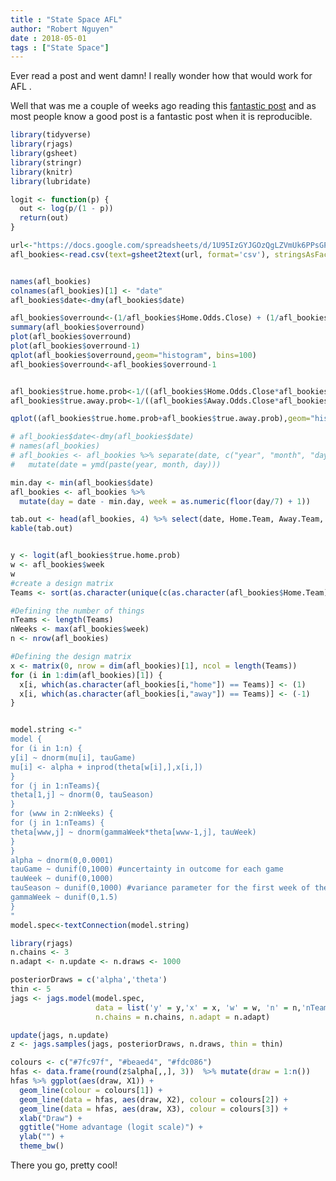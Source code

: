 ```yaml
---
title : "State Space AFL"
author: "Robert Nguyen"
date : 2018-05-01
tags : ["State Space"]
---
```


Ever read a post and went damn! I really wonder how that would work for AFL . 

Well that was me a couple of weeks ago reading this [fantastic post](http://statsbylopez.netlify.com/post/a-state-space-model-to-evaluate-sports-teams/) and as most people know a good post is a fantastic post when it is reproducible. 

```r
library(tidyverse) 
library(rjags)
library(gsheet)
library(stringr)
library(knitr)
library(lubridate)

logit <- function(p) { 
  out <- log(p/(1 - p))
  return(out)
}

url<-"https://docs.google.com/spreadsheets/d/1U95IzGYJGOzQgLZVmUk6PPsGPLJoyJ2-Ry2dEY3sU3A/edit?usp=sharing"
afl_bookies<-read.csv(text=gsheet2text(url, format='csv'), stringsAsFactors=FALSE)


names(afl_bookies)
colnames(afl_bookies)[1] <- "date"
afl_bookies$date<-dmy(afl_bookies$date)

afl_bookies$overround<-(1/afl_bookies$Home.Odds.Close) + (1/afl_bookies$Away.Odds.Close)
summary(afl_bookies$overround)
plot(afl_bookies$overround)
plot(afl_bookies$overround-1)
qplot(afl_bookies$overround,geom="histogram", bins=100)
afl_bookies$overround<-afl_bookies$overround-1


afl_bookies$true.home.prob<-1/((afl_bookies$Home.Odds.Close*afl_bookies$overround)+afl_bookies$Home.Odds.Close)
afl_bookies$true.away.prob<-1/((afl_bookies$Away.Odds.Close*afl_bookies$overround)+afl_bookies$Away.Odds.Close)

qplot((afl_bookies$true.home.prob+afl_bookies$true.away.prob),geom="histogram")

# afl_bookies$date<-dmy(afl_bookies$date)
# names(afl_bookies)
# afl_bookies <- afl_bookies %>% separate(date, c("year", "month", "day"), "-") %>% 
#   mutate(date = ymd(paste(year, month, day)))

min.day <- min(afl_bookies$date)
afl_bookies <- afl_bookies %>%
  mutate(day = date - min.day, week = as.numeric(floor(day/7) + 1))

tab.out <- head(afl_bookies, 4) %>% select(date, Home.Team, Away.Team, true.home.prob)
kable(tab.out)


y <- logit(afl_bookies$true.home.prob)
w <- afl_bookies$week
w
#create a design matrix 
Teams <- sort(as.character(unique(c(as.character(afl_bookies$Home.Team)))))

#Defining the number of things
nTeams <- length(Teams)
nWeeks <- max(afl_bookies$week)
n <- nrow(afl_bookies)

#Defining the design matrix
x <- matrix(0, nrow = dim(afl_bookies)[1], ncol = length(Teams))
for (i in 1:dim(afl_bookies)[1]) {
  x[i, which(as.character(afl_bookies[i,"home"]) == Teams)] <- (1)
  x[i, which(as.character(afl_bookies[i,"away"]) == Teams)] <- (-1)
} 


model.string <-"
model { 
for (i in 1:n) {
y[i] ~ dnorm(mu[i], tauGame)
mu[i] <- alpha + inprod(theta[w[i],],x[i,])
}
for (j in 1:nTeams){
theta[1,j] ~ dnorm(0, tauSeason)
}
for (www in 2:nWeeks) {  
for (j in 1:nTeams) {
theta[www,j] ~ dnorm(gammaWeek*theta[www-1,j], tauWeek)
}
}
alpha ~ dnorm(0,0.0001)
tauGame ~ dunif(0,1000) #uncertainty in outcome for each game
tauWeek ~ dunif(0,1000) 
tauSeason ~ dunif(0,1000) #variance parameter for the first week of the season
gammaWeek ~ dunif(0,1.5)
}
"
model.spec<-textConnection(model.string)

library(rjags)
n.chains <- 3 
n.adapt <- n.update <- n.draws <- 1000

posteriorDraws = c('alpha','theta')
thin <- 5
jags <- jags.model(model.spec,
                   data = list('y' = y,'x' = x, 'w' = w, 'n' = n,'nTeams' = nTeams,'nWeeks' = nWeeks), 
                   n.chains = n.chains, n.adapt = n.adapt)

update(jags, n.update)
z <- jags.samples(jags, posteriorDraws, n.draws, thin = thin)

colours <- c("#7fc97f", "#beaed4", "#fdc086")
hfas <- data.frame(round(z$alpha[,,], 3))  %>% mutate(draw = 1:n())
hfas %>% ggplot(aes(draw, X1)) +
  geom_line(colour = colours[1]) + 
  geom_line(data = hfas, aes(draw, X2), colour = colours[2]) + 
  geom_line(data = hfas, aes(draw, X3), colour = colours[3]) + 
  xlab("Draw") + 
  ggtitle("Home advantage (logit scale)") + 
  ylab("") + 
  theme_bw()

```

There you go, pretty cool!
